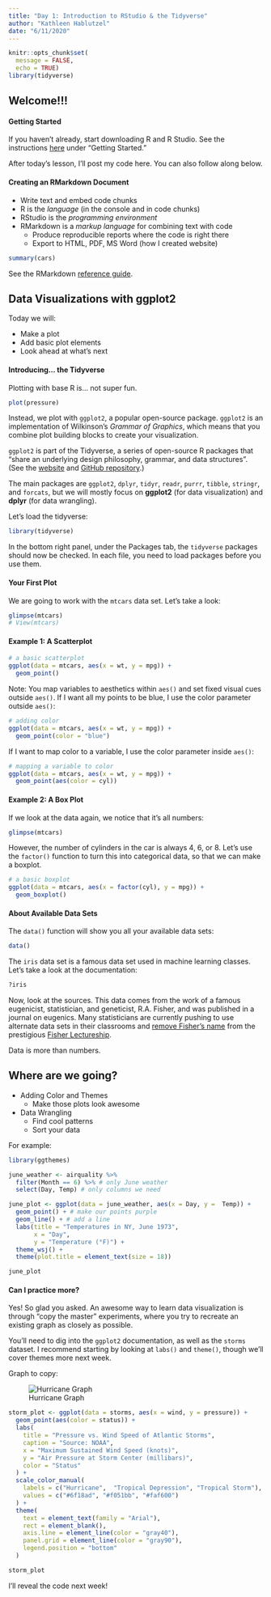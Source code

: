 ```yaml
---
title: "Day 1: Introduction to RStudio & the Tidyverse"
author: "Kathleen Hablutzel"
date: "6/11/2020"
---
```


```r
knitr::opts_chunk$set(
  message = FALSE,
  echo = TRUE)
library(tidyverse)
```

## Welcome!!!

#### Getting Started

If you haven't already, start downloading R and R Studio. See the instructions [here](index.html) under "Getting Started."

After today's lesson, I'll post my code here. You can also follow along below.

#### Creating an RMarkdown Document

* Write text and embed code chunks
* R is the *language* (in the console and in code chunks)
* RStudio is the *programming environment*
* RMarkdown is a *markup language* for combining text with code
    + Produce reproducible reports where the code is right there
    + Export to HTML, PDF, MS Word (how I created website)
    
```r
summary(cars)
```

See the RMarkdown [reference guide](https://rstudio.com/wp-content/uploads/2015/03/rmarkdown-reference.pdf).

## Data Visualizations with ggplot2

Today we will:

* Make a plot
* Add basic plot elements
* Look ahead at what's next

#### Introducing... the Tidyverse

Plotting with base R is… not super fun. 

```r
plot(pressure)
```

Instead, we plot with `ggplot2`, a popular open-source package. `ggplot2` is an implementation of Wilkinson's *Grammar of Graphics*, which means that you combine plot building blocks to create your visualization.

`ggplot2` is part of the Tidyverse, a series of open-source R packages that “share an underlying design philosophy, grammar, and data structures”. (See the [website](https://www.tidyverse.org/) and [GitHub repository](https://github.com/tidyverse/tidyverse).)

The main packages are `ggplot2`, `dplyr`, `tidyr`, `readr`, `purrr`, `tibble`, `stringr`, and `forcats`, but we will mostly focus on **ggplot2** (for data visualization) and **dplyr** (for data wrangling).

Let's load the tidyverse:

```r
library(tidyverse)
```

In the bottom right panel, under the Packages tab, the `tidyverse` packages should now be checked. In each file, you need to load packages before you use them.

#### Your First Plot

We are going to work with the `mtcars` data set. Let's take a look:

```r
glimpse(mtcars)
# View(mtcars)
```


#### Example 1: A Scatterplot

```r
# a basic scatterplot
ggplot(data = mtcars, aes(x = wt, y = mpg)) +
  geom_point()
```

Note: You map variables to aesthetics within `aes()` and set fixed visual cues outside `aes()`. If I want all my points to be blue, I use the color parameter outside `aes()`:

```r
# adding color
ggplot(data = mtcars, aes(x = wt, y = mpg)) +
  geom_point(color = "blue")
```

If I want to map color to a variable, I use the color parameter inside `aes()`:

```r
# mapping a variable to color
ggplot(data = mtcars, aes(x = wt, y = mpg)) +
  geom_point(aes(color = cyl))
```

#### Example 2: A Box Plot

If we look at the data again, we notice that it's all numbers:

```r
glimpse(mtcars)
```

However, the number of cylinders in the car is always 4, 6, or 8. Let's use the `factor()` function to turn this into categorical data, so that we can make a boxplot.

```r
# a basic boxplot
ggplot(data = mtcars, aes(x = factor(cyl), y = mpg)) +
  geom_boxplot()
```

#### About Available Data Sets

The `data()` function will show you all your available data sets:

```r
data()
```

The `iris` data set is a famous data set used in machine learning classes. Let's take a look at the documentation:

```r
?iris
```

Now, look at the sources. This data comes from the work of a famous eugenicist, statistician, and geneticist, R.A. Fisher, and was published in a journal on eugenics. Many statisticians are currently pushing to use alternate data sets in their classrooms and [remove Fisher's name](https://www.change.org/p/american-statistical-association-rename-the-fisher-lecture-after-david-blackwell) from the prestigious [Fisher Lectureship](https://en.wikipedia.org/wiki/R._A._Fisher_Lectureship).

Data is more than numbers.




## Where are we going?

* Adding Color and Themes
    + Make those plots look awesome
* Data Wrangling
    + Find cool patterns
    + Sort your data
    
For example:

```r
library(ggthemes)

june_weather <- airquality %>%
  filter(Month == 6) %>% # only June weather
  select(Day, Temp) # only columns we need

june_plot <- ggplot(data = june_weather, aes(x = Day, y =  Temp)) +
  geom_point() + # make our points purple
  geom_line() + # add a line
  labs(title = "Temperatures in NY, June 1973",
       x = "Day",
       y = "Temperature (°F)") +
  theme_wsj() +
  theme(plot.title = element_text(size = 18))

june_plot
```

#### Can I practice more?

Yes! So glad you asked. An awesome way to learn data visualization is through "copy the master" experiments, where you try to recreate an existing graph as closely as possible.

You'll need to dig into the `ggplot2` documentation, as well as the `storms` dataset. I recommend starting by looking at `labs()` and `theme()`, though we'll cover themes more next week.

Graph to copy:

![Hurricane Graph](day-1_files/figure-html/Wind_Graph.PNG)

```r
storm_plot <- ggplot(data = storms, aes(x = wind, y = pressure)) +
  geom_point(aes(color = status)) +
  labs(
    title = "Pressure vs. Wind Speed of Atlantic Storms",
    caption = "Source: NOAA",
    x = "Maximum Sustained Wind Speed (knots)",
    y = "Air Pressure at Storm Center (millibars)",
    color = "Status"
  ) +
  scale_color_manual(
    labels = c("Hurricane",  "Tropical Depression", "Tropical Storm"),
    values = c("#6f18ad", "#f051bb", "#faf600")
  ) +
  theme(
    text = element_text(family = "Arial"),
    rect = element_blank(),
    axis.line = element_line(color = "gray40"),
    panel.grid = element_line(color = "gray90"),
    legend.position = "bottom"
  )

storm_plot
```


I'll reveal the code next week!
